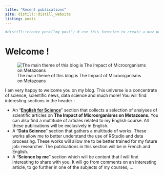 ```yaml
---
title: "Recent publications"
site: distill::distill_website
listing: posts
---
```


```r
#distill::create_post("my post") # use this fonction to create a new post
```
# Welcome !

![The main theme of this blog is The Impact of Microorganisms on Metazoans](images/banniere.jpg)

I am very happy to welcome you on my blog. This universe is a concentrate of science, scientific news, data science and much more!
You will find interesting sections in the header : 

- An "[**English for Science**](https://annecharlottevranckx.github.io/anne-charlotte-anne-charlotte_blog/tableofcontents.html)" section that collects a selection of analyses of scientific articles on **The Impact of Microorganisms on Metazoans**. You can also find a multitude of articles related to my English course. All these publications will be exclusively in English.
- A "**Data Science**" section that gathers a multitude of works. These works allow me to better understand the use of RStudio and data processing. These works will allow me to be better trained for my future job: researcher. The publications in this section will be in French and English.
- A "**Science by me**" section which will be content that I will find interesting to share with you. It will go from comments on an interesting article, to go further in one of the subjects of my courses, ...
